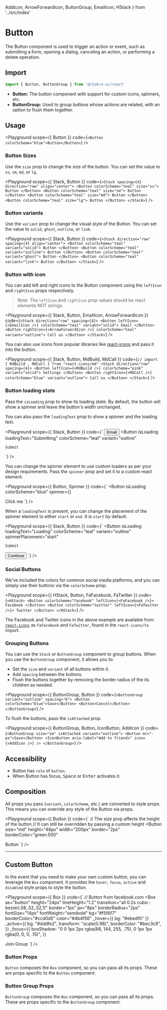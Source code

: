 

  AddIcon,
  ArrowForwardIcon,
  ButtonGroup,
  EmailIcon,
  HStack
} from '../src/index'


# Button

The Button component is used to trigger an action or event, such as submitting a
form, opening a dialog, canceling an action, or performing a delete operation.

## Import

```js
import { Button, ButtonGroup } from '@chakra-ui/react'
```

- **Button:** The button component with support for custom icons, spinners, etc.
- **ButtonGroup:** Used to group buttons whose actions are related, with an
  option to flush them together.

## Usage

<Playground
  scope={{ Button }}
  code={`
<Button colorScheme="blue">Button</Button>
`}
/>

### Button Sizes

Use the `size` prop to change the size of the button. You can set the value to
`xs`, `sm`, `md`, or `lg`.

<Playground
  scope={{ Stack, Button }}
  code={`
<Stack spacing={4} direction="row" align="center">
  <Button colorScheme="teal" size="xs">
    Button
  </Button>
  <Button colorScheme="teal" size="sm">
    Button
  </Button>
  <Button colorScheme="teal" size="md">
    Button
  </Button>
  <Button colorScheme="teal" size="lg">
    Button
  </Button>
</Stack>
`}
/>

### Button variants

Use the `variant` prop to change the visual style of the Button. You can set the
value to `solid`, `ghost`, `outline`, or `link`.

<Playground
  scope={{ Stack, Button }}
  code={`
<Stack direction="row" spacing={4} align="center">
  <Button colorScheme="teal" variant="solid">
    Button
  </Button>
  <Button colorScheme="teal" variant="outline">
    Button
  </Button>
  <Button colorScheme="teal" variant="ghost">
    Button
  </Button>
  <Button colorScheme="teal" variant="link">
    Button
  </Button>
</Stack>
`}
/>

### Button with icon

You can add left and right icons to the Button component using the `leftIcon`
and `rightIcon` props respectively.

> Note: The `leftIcon` and `rightIcon` prop values should be react elements NOT
> strings.

<Playground
  scope={{ Stack, Button, EmailIcon, ArrowForwardIcon }}
  code={`
<Stack direction="row" spacing={4}>
  <Button leftIcon={<EmailIcon />} colorScheme="teal" variant="solid">
    Email
  </Button>
  <Button rightIcon={<ArrowForwardIcon />} colorScheme="teal" variant="outline">
    Call us
  </Button>
</Stack>
`}
/>

You can also use icons from popular libraries like
[react-icons](https://react-icons.github.io/react-icons/) and pass it into the
button.

<Playground
  scope={{ Stack, Button, MdBuild, MdCall }}
  code={`
// import { MdBuild , MdCall } from "react-icons/md"
<Stack direction="row" spacing={4}>
  <Button leftIcon={<MdBuild />} colorScheme="pink" variant="solid">
    Settings
  </Button>
  <Button rightIcon={<MdCall />} colorScheme="blue" variant="outline">
    Call us
  </Button>
</Stack>
`}
/>

### Button loading state

Pass the `isLoading` prop to show its loading state. By default, the button will
show a spinner and leave the button's width unchanged.

You can also pass the `loadingText` prop to show a spinner and the loading text.

<Playground
  scope={{ Stack, Button }}
  code={`
<Stack direction="row" spacing={4}>
  <Button isLoading colorScheme="teal" variant="solid">
    Email
  </Button>
  <Button
    isLoading
    loadingText="Submitting"
    colorScheme="teal"
    variant="outline"
  >
    Submit
  </Button>
</Stack>
`}
/>

You can change the spinner element to use custom loaders as per your design
requirements. Pass the `spinner` prop and set it to a custom react element.

<Playground
  scope={{ Button, Spinner }}
  code={`
<Button
  isLoading
  colorScheme="blue"
  spinner={<Spinner size={8} color="white" />}
>
  Click me
</Button>
`}
/>

When a `loadingText` is present, you can change the placement of the spinner
element to either `start` or `end`. It is `start` by default.

<Playground
  scope={{ Stack, Button }}
  code={`
<Stack direction="row" spacing={4} align="center">
  <Button
    isLoading
    loadingText="Loading"
    colorScheme="teal"
    variant="outline"
    spinnerPlacement="start"
  >
    Submit
  </Button>
  <Button
    isLoading
    loadingText="Loading"
    colorScheme="teal"
    variant="outline"
    spinnerPlacement="end"
  >
    Continue
  </Button>
</Stack>
`}
/>

### Social Buttons

We've included the colors for common social media platforms, and you can simply
use their buttons via the `colorScheme` prop.

<Playground
  scope={{ HStack, Button, FaFacebook, FaTwitter }}
  code={`
<HStack>
  <Button colorScheme="facebook" leftIcon={<FaFacebook />}>
    Facebook
  </Button>
  <Button colorScheme="twitter" leftIcon={<FaTwitter />}>
    Twitter
  </Button>
</HStack>
`}
/>

The Facebook and Twitter icons in the above example are available from
[`react-icons`](https://react-icons.netlify.com/#/) as `FaFacebook` and
`FaTwitter`, found in the `react-icons/fa` import.

### Grouping Buttons

You can use the `Stack` or `ButtonGroup` component to group buttons. When you
use the `ButtonGroup` component, it allows you to:

- Set the `size` and `variant` of all buttons within it.
- Add `spacing` between the buttons.
- Flush the buttons together by removing the border radius of the its children
  as needed.

<Playground
  scope={{ ButtonGroup, Button }}
  code={`
<ButtonGroup variant="outline" spacing="6">
  <Button colorScheme="blue">Save</Button>
  <Button>Cancel</Button>
</ButtonGroup>
`}
/>

To flush the buttons, pass the `isAttached` prop.

<Playground
  scope={{ ButtonGroup, Button, IconButton, AddIcon }}
  code={`
<ButtonGroup size="sm" isAttached variant="outline">
  <Button mr="-px">Save</Button>
  <IconButton aria-label="Add to friends" icon={<AddIcon />} />
</ButtonGroup>
`}
/>

## Accessibility

- Button has `role` of `button`.
- When Button has focus, <kbd>Space</kbd> or <kbd>Enter</kbd> activates it.

## Composition

All props you pass (`variant`, `colorScheme`, etc.) are converted to style
props. This means you can override any style of the Button via props.

<Playground
  scope={{ Button }}
  code={`
// The size prop affects the height of the button
// It can still be overridden by passing a custom height
<Button
  size="md"
  height="48px"
  width="200px"
  border="2px"
  borderColor="green.500"
>
  Button
</Button>
`}
/>

---

## Custom Button

In the event that you need to make your own custom button, you can leverage the
`Box` component. It provides the `hover`, `focus`, `active` and `disabled` style
props to style the button.

<Playground
  scope={{ Box }}
  code={`
// Button from facebook.com
<Box
  as="button"
  height="24px"
  lineHeight="1.2"
  transition="all 0.2s cubic-bezier(.08,.52,.52,1)"
  border="1px"
  px="8px"
  borderRadius="2px"
  fontSize="14px"
  fontWeight="semibold"
  bg="#f5f6f7"
  borderColor="#ccd0d5"
  color="#4b4f56"
  _hover={{ bg: "#ebedf0" }}
  _active={{
    bg: "#dddfe2",
    transform: "scale(0.98)",
    borderColor: "#bec3c9",
  }}
  _focus={{
    boxShadow:
      "0 0 1px 2px rgba(88, 144, 255, .75), 0 1px 1px rgba(0, 0, 0, .15)",
  }}
>
  Join Group
</Box>
`}
/>

### Button Props

`Button` composes the `Box` component, so you can pass all its props. These are
props specific to the `Button` component:

<PropsTable of="Button" />

### Button Group Props

`ButtonGroup` composes the `Box` component, so you can pass all its props. These
are props specific to the `ButtonGroup` component:

<PropsTable of="ButtonGroup" />
